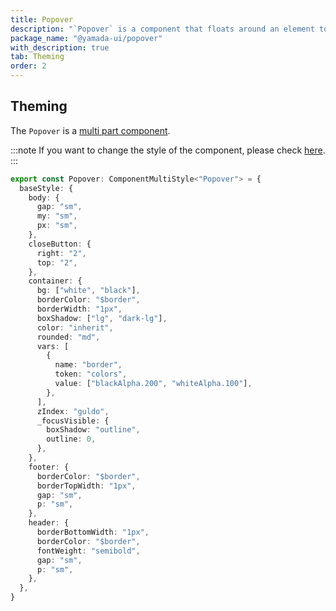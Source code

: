 ```yaml
---
title: Popover
description: "`Popover` is a component that floats around an element to display information."
package_name: "@yamada-ui/popover"
with_description: true
tab: Theming
order: 2
---
```


## Theming

The `Popover` is a [multi part component](/styled-system/theming/component-styles#multi-part-components).

:::note
If you want to change the style of the component, please check [here](/styled-system/theming/customize-theme#changing-the-style-of-components).
:::

```ts
export const Popover: ComponentMultiStyle<"Popover"> = {
  baseStyle: {
    body: {
      gap: "sm",
      my: "sm",
      px: "sm",
    },
    closeButton: {
      right: "2",
      top: "2",
    },
    container: {
      bg: ["white", "black"],
      borderColor: "$border",
      borderWidth: "1px",
      boxShadow: ["lg", "dark-lg"],
      color: "inherit",
      rounded: "md",
      vars: [
        {
          name: "border",
          token: "colors",
          value: ["blackAlpha.200", "whiteAlpha.100"],
        },
      ],
      zIndex: "guldo",
      _focusVisible: {
        boxShadow: "outline",
        outline: 0,
      },
    },
    footer: {
      borderColor: "$border",
      borderTopWidth: "1px",
      gap: "sm",
      p: "sm",
    },
    header: {
      borderBottomWidth: "1px",
      borderColor: "$border",
      fontWeight: "semibold",
      gap: "sm",
      p: "sm",
    },
  },
}
```
